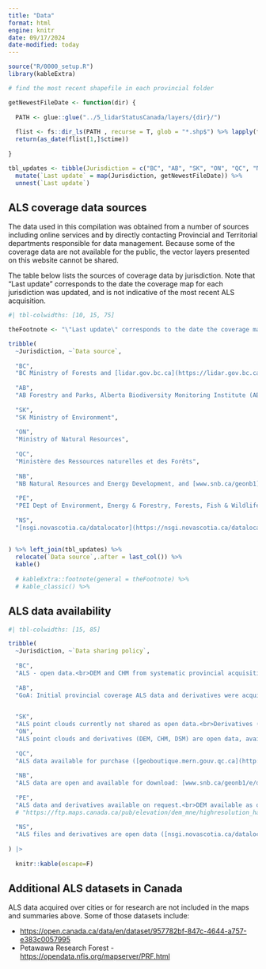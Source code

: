 ```yaml
---
title: "Data"
format: html
engine: knitr
date: 09/17/2024
date-modified: today
---
```


```r
source("R/0000_setup.R")
library(kableExtra)

# find the most recent shapefile in each provincial folder

getNewestFileDate <- function(dir) {
  
  PATH <- glue::glue("../5_lidarStatusCanada/layers/{dir}/")
  
  flist <- fs::dir_ls(PATH , recurse = T, glob = "*.shp$") %>% lapply(file.info) %>% bind_rows() %>% arrange(desc(ctime))
  return(as_date(flist[1,]$ctime))
  
}

tbl_updates <- tibble(Jurisdiction = c("BC", "AB", "SK", "ON", "QC", "NB", "PE","NS")) %>%
  mutate(`Last update` = map(Jurisdiction, getNewestFileDate)) %>%
  unnest(`Last update`) 
```



## ALS coverage data sources

The data used in this compilation was obtained from a number of sources including online services and by directly contacting Provincial and Territorial departments responsible for data management. Because some of the coverage data are not available for the public, the vector layers presented on this website cannot be shared. 

The table below lists the sources of coverage data by jurisdiction. Note that "Last update" corresponds to the date the coverage map for each jurisdiction was updated, and is not indicative of the most recent ALS acquisition.

```r
#| tbl-colwidths: [10, 15, 75]

theFootnote <- "\"Last update\" corresponds to the date the coverage map for each jurisdiction was updated, and is not indicative of the most ALS acquisition."

tribble(
  ~Jurisdiction, ~`Data source`,
  
  "BC",
  "BC Ministry of Forests and [lidar.gov.bc.ca](https://lidar.gov.bc.ca/). ",
  
  "AB",
  "AB Forestry and Parks, Alberta Biodiversity Monitoring Institute (ABMI)",
  
  "SK",
  "SK Ministry of Environment",
  
  "ON",
  "Ministry of Natural Resources",
  
  "QC",
  "Ministère des Ressources naturelles et des Forêts",
  
  "NB",
  "NB Natural Resources and Energy Development, and [www.snb.ca/geonb1](http://www.snb.ca/geonb1/e/dc/catalogue-E.asp)",
  
  "PE",
  "PEI Dept of Environment, Energy & Forestry, Forests, Fish & Wildlife Division", #https://www.gov.pe.ca/gis/index.php3?number=1011267&lang=E
  
  "NS",
  "[nsgi.novascotia.ca/datalocator](https://nsgi.novascotia.ca/datalocator/elevation/) and Department of Natural Resources and Renewables"
  
  
) %>% left_join(tbl_updates) %>%
  relocate(`Data source`,.after = last_col()) %>%
  kable() 
 
  # kableExtra::footnote(general = theFootnote) %>%
  # kable_classic() %>% 
```





## ALS data availability

```r

#| tbl-colwidths: [15, 85]

tribble(
  ~Jurisdiction, ~`Data sharing policy`,
  
  "BC",
  "ALS - open data.<br>DEM and CHM from systematic provincial acquisition will be shared. <br>[www.lidar.gov.bc.ca](https://www.lidar.gov.bc.ca)",
  
  "AB", 
  "GoA: Initial provincial coverage ALS data and derivatives were acquired with a licence (i.e., data were leased for 99 years). Sharing is limited to GoA partners (e.g. academia) for collaborative projects and forest industry. <br>Industry: 11 projects between 2017 and 2022 funded through the Forest Resource Improvement Program (FRIP). Data are not currently open, although FRIP is public funds. <br>ABMI acquisitions [will be made freely available](https://abmi.ca/home/news-events/news/Open-Lidar-Data-Announcement.html?mode=detail&scroll).",

  
  "SK", 
  "ALS point clouds currently not shared as open data.<br>Derivatives (DEM) are shared openly (not all derived from lidar): [environment-saskatchewan.hub.arcgis.com](https://environment-saskatchewan.hub.arcgis.com/pages/forest_resource_inventory)", 
  "ON", 
  "ALS point clouds and derivatives (DEM, CHM, DSM) are open data, available at  [geohub.lio.gov.on.ca](https://geohub.lio.gov.on.ca/maps/lio::forest-resources-inventory-leaf-on-lidar/about)",
  
  "QC", 
  "ALS data available for purchase ([geoboutique.mern.gouv.qc.ca](http://geoboutique.mern.gouv.qc.ca/)).<br>Derivatives (DEM, CHM, hillshade, slope) available as open data: [https://www.donneesquebec.ca/](https://www.donneesquebec.ca/)",
  
  "NB",
  "ALS data are open and available for download: [www.snb.ca/geonb1/e/dc/lidar.asp](http://www.snb.ca/geonb1/e/dc/lidar.asp).<br>Derivatives (i.e. DEM, CHM, hillshade, slope) are open and are available as [WMS/WCS service](https://www2.gnb.ca/content/gnb/en/departments/erd/open-data/raster-data.html#12).",
  
  "PE", 
  "ALS data and derivatives available on request.<br>DEM available as open data (via HRDEM): [](https://open.canada.ca/data/en/dataset/957782bf-847c-4644-a757-e383c0057995).",
  # "https://ftp.maps.canada.ca/pub/elevation/dem_mne/highresolution_hauteresolution/dtm_mnt/1m/PEI/Prince_Edward_Island_2020/",
  
  "NS", 
  "ALS files and derivatives are open data ([nsgi.novascotia.ca/datalocator/elevation/](https://nsgi.novascotia.ca/datalocator/elevation/))."
  
) |>  
  
  knitr::kable(escape=F)  
```


## Additional ALS datasets in Canada

ALS data acquired over cities or for research are not included in the maps and summaries above. Some of those datasets include:

-   <https://open.canada.ca/data/en/dataset/957782bf-847c-4644-a757-e383c0057995>
- Petawawa Research Forest - <https://opendata.nfis.org/mapserver/PRF.html>
